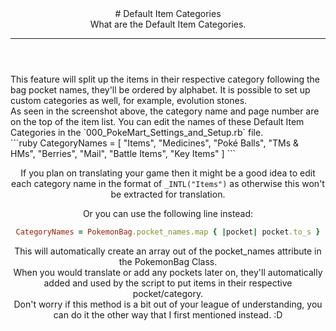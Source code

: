 <header>
  # Default Item Categories
  <br/>
  What are the Default Item Categories.
  
  ---
</header>
<ImageWithCaption src="/images/documentation/poke-market/Item Categories.png" caption="Item Categories" align="center"/>
This feature will split up the items in their respective category following the bag pocket names, they'll be ordered by alphabet. It is possible to set up custom categories as well, for example, evolution stones.
<br/>
As seen in the screenshot above, the category name and page number are on the top of the item list. You can edit the names of these Default Item Categories in the `000_PokeMart_Settings_and_Setup.rb` file.
<br/>
```ruby
CategoryNames = [
  "Items",
  "Medicines",
  "Poké Balls",
  "TMs & HMs",
  "Berries",
  "Mail",
  "Battle Items",
  "Key Items"
]
```

<Callout type="hint">If you plan on translating your game then it might be a good idea to edit each category name in the format of `_INTL("Items")` as otherwise this won't be extracted for translation.</Callout>

Or you can use the following line instead:
<br/>
```ruby
CategoryNames = PokemonBag.pocket_names.map { |pocket| pocket.to_s }
```

This will automatically create an array out of the pocket_names attribute in the PokemonBag Class.
<br/>
When you would translate or add any pockets later on, they'll automatically added and used by the script to put items in their respective pocket/category.
<br/>
Don't worry if this method is a bit out of your league of understanding, you can do it the other way that I first mentioned instead. :D